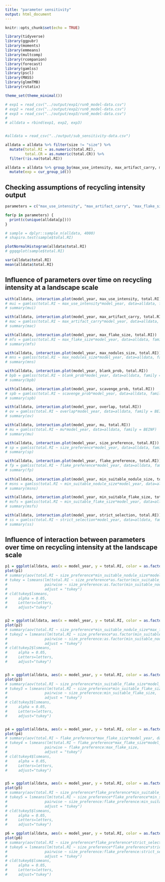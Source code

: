 ```yaml
---
title: "parameter sensitivity"
output: html_document
---
```


```r
knitr::opts_chunk$set(echo = TRUE)

library(tidyverse)
library(ggpubr)
library(moments)
library(emmeans)
library(multcomp)
library(rcompanion)
library(forecast)
library(gamlss)
library(pscl)
library(MASS)
library(glmmTMB)
library(rstatix)

theme_set(theme_minimal())

# exp1 = read_csv("../output/exp1/run0_model-data.csv")
# exp2 = read_csv("../output/exp2/run0_model-data.csv")
# exp3 = read_csv("../output/exp3/run0_model-data.csv")
# 
# alldata = rbind(exp1, exp2, exp3)


#alldata = read_csv("../output/sub_sensitivity-data.csv")

alldata = alldata %>% filter(size != "size") %>%
  mutate(total.RI = as.numeric(total.RI), 
         total.CR = as.numeric(total.CR)) %>%
  filter(!is.na(total.RI)) 

alldata = alldata %>% group_by(max_use_intensity, max_artifact_carry, max_flake_size, max_nodules_size, blank_prob, scavenge_prob, overlap, mu, size_preference, flake_preference,min_suitable_flake_size, min_suitable_nodule_size, strict_selection) %>%
  mutate(exp = cur_group_id())
```

## Checking assumptions of recycling intensity output
```r

parameters = c("max_use_intensity", "max_artifact_carry", "max_flake_size","max_nodules_size", "blank_prob", "scavenge_prob", "overlap","mu", "size_preference", "flake_preference","min_suitable_flake_size", "min_suitable_nodule_size", "strict_selection")

for(p in parameters) {
  print(c(unique(alldata[p])))
}

# sample = dplyr::sample_n(alldata, 4000)
# shapiro.test(sample$total.RI)

plotNormalHistogram(alldata$total.RI)
# ggqqplot(sample$total.RI)

var(alldata$total.RI)
mean(alldata$total.RI)


```



## Influence of parameters over time on recycling intensity at a landscape scale

```r

with(alldata, interaction.plot(model_year, max_use_intensity, total.RI))
# mui = gamlss(total.RI ~ max_use_intensity*model_year, data=alldata, family = BEINF)
# summary(mui)

with(alldata, interaction.plot(model_year, max_artifact_carry, total.RI, type="l"))
# mac = gamlss(total.RI ~ max_artifact_carry*model_year, data=alldata, family = BEINF)
# summary(mac)

with(alldata, interaction.plot(model_year, max_flake_size, total.RI))
# mfs = gamlss(total.RI ~ max_flake_size*model_year, data=alldata, family = BEINF)
# summary(mfs)

with(alldata, interaction.plot(model_year, max_nodules_size, total.RI))
# mns = gamlss(total.RI ~ max_nodules_size*model_year, data=alldata, family = BEINF)
# summary(mns)

with(alldata, interaction.plot(model_year, blank_prob, total.RI))
# bpb = gamlss(total.RI ~ blank_prob*model_year, data=alldata, family = BEINF)
# summary(bpb)

with(alldata, interaction.plot(model_year, scavenge_prob, total.RI))
# spb = gamlss(total.RI ~ scavenge_prob*model_year, data=alldata, family = BEINF)
# summary(spb)

with(alldata, interaction.plot(model_year, overlap, total.RI)) 
# ov = gamlss(total.RI ~ overlap*model_year, data=alldata, family = BEINF)
# summary(ov)

with(alldata, interaction.plot(model_year, mu, total.RI))
# mu = gamlss(total.RI ~ mu*model_year, data=alldata, family = BEINF)
# summary(mu)

with(alldata, interaction.plot(model_year, size_preference, total.RI))
# sp = gamlss(total.RI ~ size_preference*model_year, data=alldata, family = BEINF)
# summary(sp)

with(alldata, interaction.plot(model_year, flake_preference, total.RI))
# fp = gamlss(total.RI ~ flake_preference*model_year, data=alldata, family = BEINF)
# summary(fp)
 
with(alldata, interaction.plot(model_year, min_suitable_nodule_size, total.RI))
# msns = gamlss(total.RI ~ min_suitable_nodule_size*model_year, data=alldata, family = BEINF)
# summary(msns)

with(alldata, interaction.plot(model_year, min_suitable_flake_size, total.RI))
# msfs = gamlss(total.RI ~ min_suitable_flake_size*model_year, data=alldata, family = BEINF)
# summary(msfs)

with(alldata, interaction.plot(model_year, strict_selection, total.RI))
# ss = gamlss(total.RI ~ strict_selection*model_year, data=alldata, family = BEINF)
# summary(ss)

```


## Influence of interaction between parameters over time on recycling intensity at the landscape scale
```r
p1 = ggplot(alldata, aes(x = model_year, y = total.RI, color = as.factor(min_suitable_nodule_size))) + facet_grid(~size_preference, labeller=label_both) + geom_smooth(se=F)
plot(p1)
# summary(aov(total.RI ~ size_preference*min_suitable_nodule_size*model_year, data=alldata))
# tukey = lsmeans(lm(total.RI ~ size_preference*as.factor(min_suitable_nodule_size)*model_year, data=alldata), 
#                 pairwise ~ size_preference:as.factor(min_suitable_nodule_size), 
#                 adjust = "tukey")
# cld(tukey$lsmeans, 
#     alpha = 0.05, 
#     Letters=letters, 
#     adjust="tukey")


p2 = ggplot(alldata, aes(x = model_year, y = total.RI, color = as.factor(min_suitable_nodule_size))) + facet_grid(max_flake_size~size_preference, labeller=label_both) + geom_smooth(se=F)
plot(p2)
# summary(aov(total.RI ~ size_preference*min_suitable_nodule_size*max_flake_size*model_year, data=alldata))
# tukey2 = lsmeans(lm(total.RI ~ size_preference*as.factor(min_suitable_nodule_size)*as.factor(max_flake_size)*model_year, data=alldata), 
#                 pairwise ~ size_preference:as.factor(min_suitable_nodule_size):as.factor(max_flake_size), 
#                 adjust = "tukey")
# cld(tukey2$lsmeans, 
#     alpha = 0.05, 
#     Letters=letters, 
#     adjust="tukey")


p3 = ggplot(alldata, aes(x = model_year, y = total.RI, color = as.factor(min_suitable_flake_size))) + facet_grid(~size_preference, labeller=label_both) + geom_smooth(se=F)
plot(p3)
# summary(aov(total.RI ~ size_preference*min_suitable_flake_size*model_year, data=alldata))
# tukey3 = lsmeans(lm(total.RI ~ size_preference*min_suitable_flake_size*model_year, data=alldata), 
#                 pairwise ~ size_preference:min_suitable_flake_size, 
#                 adjust = "tukey")
# cld(tukey3$lsmeans, 
#     alpha = 0.05, 
#     Letters=letters, 
#     adjust="tukey")


p4 = ggplot(alldata, aes(x = model_year, y = total.RI, color = as.factor(max_flake_size))) + facet_grid(~flake_preference, labeller=label_both) + geom_smooth(se=F)
plot(p4)
# summary(aov(total.RI ~ flake_preference*max_flake_size*model_year, data=alldata))
# tukey4 = lsmeans(lm(total.RI ~ flake_preference*max_flake_size*model_year, data=alldata), 
#                 pairwise ~ flake_preference:max_flake_size, 
#                 adjust = "tukey")
# cld(tukey4$lsmeans, 
#     alpha = 0.05, 
#     Letters=letters, 
#     adjust="tukey")


p5 = ggplot(alldata, aes(x = model_year, y = total.RI, color = as.factor(min_suitable_nodule_size))) + facet_grid(size_preference~flake_preference, labeller=label_both) + geom_smooth(se=F)
plot(p5)
# summary(aov(total.RI ~ size_preference*flake_preference*min_suitable_nodule_size*model_year, data=alldata))
# tukey5 = lsmeans(lm(total.RI ~ size_preference*flake_preference*min_suitable_nodule_size*model_year, data=alldata), 
#                 pairwise ~ size_preference:flake_preference:min_suitable_nodule_size, 
#                 adjust = "tukey")
# cld(tukey5$lsmeans, 
#     alpha = 0.05, 
#     Letters=letters, 
#     adjust="tukey")

p6 = ggplot(alldata, aes(x = model_year, y = total.RI, color = as.factor(strict_selection))) + facet_grid(size_preference~flake_preference, labeller=label_both) + geom_smooth(se=F)
plot(p6)
# summary(aov(total.RI ~ size_preference*flake_preference*strict_selection*model_year, data=alldata))
# tukey6 = lsmeans(lm(total.RI ~ size_preference*flake_preference*strict_selection*model_year, data=alldata), 
#                 pairwise ~ size_preference:flake_preference:strict_selection, 
#                 adjust = "tukey")
# cld(tukey6$lsmeans, 
#     alpha = 0.05, 
#     Letters=letters, 
#     adjust="tukey")

```
